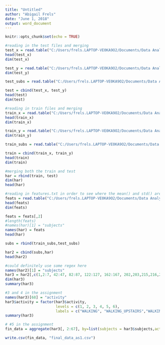 ---
title: "Untitled"
author: "Abigail Frels"
date: "June 1, 2018"
output: word_document
---

```{r setup, include=FALSE}
knitr::opts_chunk$set(echo = TRUE)
```

```{r}
#reading in the test files and merging
test_x = read.table("C:/Users/frels.LAPTOP-VE0KA9O2/Documents/Data Analytics/Tools & Techniques/UCI_HAR_Dataset/UCI HAR Dataset/test/X_test.txt",na.string="?",header=F,sep='')
head(test_x)
dim(test_x)

test_y = read.table("C:/Users/frels.LAPTOP-VE0KA9O2/Documents/Data Analytics/Tools & Techniques/UCI_HAR_Dataset/UCI HAR Dataset/test/y_test.txt",na.string="?",header=F,sep='')
dim(test_y)

test_subs = read.table("C:/Users/frels.LAPTOP-VE0KA9O2/Documents/Data Analytics/Tools & Techniques/UCI_HAR_Dataset/UCI HAR Dataset/test/subject_test.txt",na.string="?",header=F,sep='')

test = cbind(test_x, test_y)
head(test)
dim(test)
```
```{r}
#reading in train files and merging
train_x = read.table("C:/Users/frels.LAPTOP-VE0KA9O2/Documents/Data Analytics/Tools & Techniques/UCI_HAR_Dataset/UCI HAR Dataset/train/X_train.txt",na.string="?",header=F,sep='')
head(train_x)
dim(train_x)

train_y = read.table("C:/Users/frels.LAPTOP-VE0KA9O2/Documents/Data Analytics/Tools & Techniques/UCI_HAR_Dataset/UCI HAR Dataset/train/y_train.txt",na.string="?",header=F,sep='')
dim(train_y)

train_subs = read.table("C:/Users/frels.LAPTOP-VE0KA9O2/Documents/Data Analytics/Tools & Techniques/UCI_HAR_Dataset/UCI HAR Dataset/train/subject_train.txt",na.string="?",header=F,sep='')

train = cbind(train_x, train_y)
head(train)
dim(train)
```
```{r}
#merging both the train and test
har = rbind(train, test)
dim(har)
head(har)
```
```{r}
#reading in features.txt in order to see where the mean() and std() are in the vector
feats = read.table("C:/Users/frels.LAPTOP-VE0KA9O2/Documents/Data Analytics/Tools & Techniques/UCI_HAR_Dataset/UCI HAR Dataset/features.txt",na.string="?",header=F,sep='')
head(feats)
dim(feats)

feats = feats[,2]
#length(feats)
#names(har)[1] = "subjects"
names(har) = feats
head(har)
```
```{r}
subs = rbind(train_subs,test_subs)
```

```{r}
har2 = cbind(subs,har)
head(har2)
```
```{r}
#could definitely use some regex here
names(har2)[1] = "subjects"
har3 = har2[,c(1,2:7, 42:47, 82:87, 122:127, 162:167, 202,203,215,216,228,229,241,242,254,255,267:272,346:351,425:430,504,505,517,518,530,531,543,544,563)]
dim(har3)
summary(har3)
```

```{r}
#3 and 4 in the assignment
names(har3)[68] = "activity"
har3$activity = factor(har3$activity,
                       levels = c(1, 2, 3, 4, 5, 6),
                       labels = c("WALKING", "WALKING_UPSTAIRS","WALKING_DOWNSTAIRS","SITTING","STANDING","LAYING"))
summary(har3)
```
```{r}
# #5 in the assignment
fin_data = aggregate(har3[, 2:67], by=list(subjects = har3$subjects,activity = har3$activity), mean) 

```
```{r}
write.csv(fin_data, "final_data_as1.csv")
```


